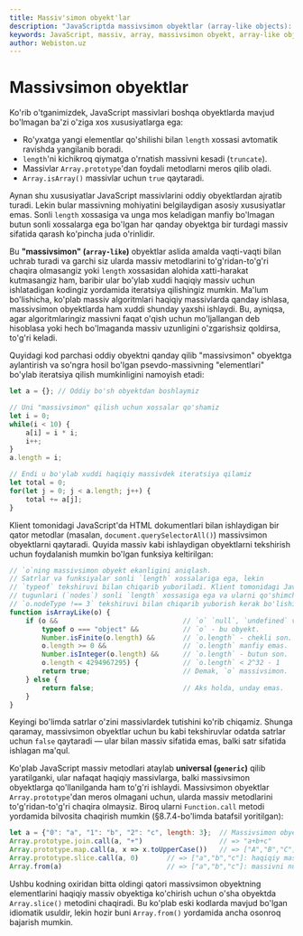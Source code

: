 ```yaml
---
title: Massiv'simon obyekt'lar
description: "JavaScriptda massivsimon obyektlar (array-like objects): length xossasiga ega bo'lgan, lekin to'liq massiv metodlariga ega bo'lmagan tuzilmalar. arguments obyektidan foydalanish, DOM kolleksiyalari va ularni haqiqiy massivga aylantirish usullari."
keywords: JavaScript, massiv, array, massivsimon obyekt, array-like objects, arguments, DOM collection, NodeList, HTMLCollection, length property, convert to array, Array.from, slice.call, beginner, advanced, tutorial
author: Webiston.uz
---
```


# Massivsimon obyektlar

Ko'rib o'tganimizdek, JavaScript massivlari boshqa obyektlarda mavjud bo'lmagan ba'zi o'ziga xos xususiyatlarga ega:

- Ro'yxatga yangi elementlar qo'shilishi bilan `length` xossasi avtomatik ravishda yangilanib boradi.
- `length`'ni kichikroq qiymatga o'rnatish massivni kesadi (`truncate`).
- Massivlar `Array.prototype`'dan foydali metodlarni meros qilib oladi.
- `Array.isArray()` massivlar uchun `true` qaytaradi.

Aynan shu xususiyatlar JavaScript massivlarini oddiy obyektlardan ajratib turadi. Lekin bular massivning mohiyatini belgilaydigan asosiy xususiyatlar emas. Sonli `length` xossasiga va unga mos keladigan manfiy bo'lmagan butun sonli xossalarga ega bo'lgan har qanday obyektga bir turdagi massiv sifatida qarash ko'pincha juda o'rinlidir.

Bu **"massivsimon" (`array-like`)** obyektlar aslida amalda vaqti-vaqti bilan uchrab turadi va garchi siz ularda massiv metodlarini to'g'ridan-to'g'ri chaqira olmasangiz yoki `length` xossasidan alohida xatti-harakat kutmasangiz ham, baribir ular bo'ylab xuddi haqiqiy massiv uchun ishlatadigan kodingiz yordamida iteratsiya qilishingiz mumkin. Ma'lum bo'lishicha, ko'plab massiv algoritmlari haqiqiy massivlarda qanday ishlasa, massivsimon obyektlarda ham xuddi shunday yaxshi ishlaydi. Bu, ayniqsa, agar algoritmlaringiz massivni faqat o'qish uchun mo'ljallangan deb hisoblasa yoki hech bo'lmaganda massiv uzunligini o'zgarishsiz qoldirsa, to'g'ri keladi.

Quyidagi kod parchasi oddiy obyektni qanday qilib "massivsimon" obyektga aylantirish va so'ngra hosil bo'lgan psevdo-massivning "elementlari" bo'ylab iteratsiya qilish mumkinligini namoyish etadi:

``` js
let a = {}; // Oddiy bo'sh obyektdan boshlaymiz

// Uni "massivsimon" qilish uchun xossalar qo'shamiz
let i = 0;
while(i < 10) {
    a[i] = i * i;
    i++;
}
a.length = i;

// Endi u bo'ylab xuddi haqiqiy massivdek iteratsiya qilamiz
let total = 0;
for(let j = 0; j < a.length; j++) {
    total += a[j];
}
```

Klient tomonidagi JavaScript'da HTML dokumentlari bilan ishlaydigan bir qator metodlar (masalan, `document.querySelectorAll()`) massivsimon obyektlarni qaytaradi. Quyida massiv kabi ishlaydigan obyektlarni tekshirish uchun foydalanish mumkin bo'lgan funksiya keltirilgan:

``` js
// `o`ning massivsimon obyekt ekanligini aniqlash.
// Satrlar va funksiyalar sonli `length` xossalariga ega, lekin
// `typeof` tekshiruvi bilan chiqarib yuboriladi. Klient tomonidagi JavaScript'da, DOM matn
// tugunlari (`nodes`) sonli `length` xossasiga ega va ularni qo'shimcha
// `o.nodeType !== 3` tekshiruvi bilan chiqarib yuborish kerak bo'lishi mumkin.
function isArrayLike(o) {
    if (o &&                               // `o` `null`, `undefined` va hokazo emas.
        typeof o === "object" &&           // `o` - bu obyekt.
        Number.isFinite(o.length) &&       // `o.length` - chekli son.
        o.length >= 0 &&                   // `o.length` manfiy emas.
        Number.isInteger(o.length) &&      // `o.length` - butun son.
        o.length < 4294967295) {           // `o.length` < 2^32 - 1
        return true;                       // Demak, `o` massivsimon.
    } else {
        return false;                      // Aks holda, unday emas.
    }
}
```

Keyingi bo'limda satrlar o'zini massivlardek tutishini ko'rib chiqamiz. Shunga qaramay, massivsimon obyektlar uchun bu kabi tekshiruvlar odatda satrlar uchun `false` qaytaradi — ular bilan massiv sifatida emas, balki satr sifatida ishlagan ma'qul.

Ko'plab JavaScript massiv metodlari ataylab **universal (`generic`)** qilib yaratilganki, ular nafaqat haqiqiy massivlarga, balki massivsimon obyektlarga qo'llanilganda ham to'g'ri ishlaydi. Massivsimon obyektlar `Array.prototype`'dan meros olmagani uchun, ularda massiv metodlarini to'g'ridan-to'g'ri chaqira olmaysiz. Biroq ularni `Function.call` metodi yordamida bilvosita chaqirish mumkin (§8.7.4-bo'limda batafsil yoritilgan):

``` js
let a = {"0": "a", "1": "b", "2": "c", length: 3};  // Massivsimon obyekt
Array.prototype.join.call(a, "+")                   // => "a+b+c"
Array.prototype.map.call(a, x => x.toUpperCase())   // => ["A","B","C"]
Array.prototype.slice.call(a, 0)       // => ["a","b","c"]: haqiqiy massiv nusxasi
Array.from(a)                          // => ["a","b","c"]: massivni nusxalashning osonroq yo'li
```

Ushbu kodning oxiridan bitta oldingi qatori massivsimon obyektning elementlarini haqiqiy massiv obyektiga ko'chirish uchun o'sha obyektda `Array.slice()` metodini chaqiradi. Bu ko'plab eski kodlarda mavjud bo'lgan idiomatik usuldir, lekin hozir buni `Array.from()` yordamida ancha osonroq bajarish mumkin.